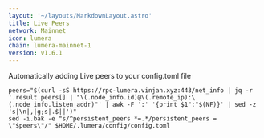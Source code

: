 ```yaml
---
layout: '~/layouts/MarkdownLayout.astro'
title: Live Peers
network: Mainnet
icon: lumera
chain: lumera-mainnet-1
version: v1.6.1
---
```

Automatically adding Live peers to your config.toml file
```
peers="$(curl -sS https://rpc-lumera.vinjan.xyz:443/net_info | jq -r '.result.peers[] | "\(.node_info.id)@\(.remote_ip):\(.node_info.listen_addr)"' | awk -F ':' '{print $1":"$(NF)}' | sed -z 's|\n|,|g;s|.$||')"
sed -i.bak -e "s/^persistent_peers *=.*/persistent_peers = \"$peers\"/" $HOME/.lumera/config/config.toml
```

